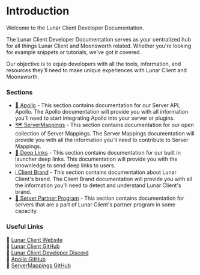 # Introduction

Welcome to the Lunar Client Developer Documentation.

The Lunar Client Developer Documentation serves as your centralized hub for all things Lunar Client and Moonsworth related.
Whether you're looking for example snippets or tutorials, we've got it covered.

Our objective is to equip developers with all the tools, information, and resources they'll need to make unique experiences with Lunar Client and Moonsworth.

### Sections

- [🌙 Apollo](https://www.lunarclient.dev/apollo/introduction) - This section contains documentation for our Server API, Apollo. The Apollo documentation will provide you with all information you'll need to start integrating Apollo into your server or plugins.
- [🗺️ ServerMappings](https://www.lunarclient.dev/server-mappings/introduction) - This section contains documentation for our open collection of Server Mappings. The Server Mappings documentation will provide you with all the information you'll need to contribute to Server Mappings.
- [🔗 Deep Links](https://lunarclient.dev/deep-links/introduction) - This section contains documentation for our built in launcher deep links. This documentation will provide you with the knownledge to send deep links to users.
- [ℹ️ Client Brand](https://lunarclient.dev/client-brand) - This section contains documentation about Lunar Client's brand. The Client Brand documentation will provide you with all the information you'll need to detect and understand Lunar Client's brand.
- [🤝 Server Partner Program](https://lunarclient.dev/server-partner-program/purchase-webhooks) - This section contains documentation for servers that are a part of Lunar Client's partner program in some capacity.

### Useful Links

🔗 [Lunar Client Website](https://www.lunarclient.com/)<br/>
🔗 [Lunar Client GitHub](https://github.com/LunarClient)<br/>
🔗 [Lunar Client Developer Discord](https://discord.gg/3T9Atyb6pf)<br/>
🔗 [Apollo GitHub](https://github.com/LunarClient/Apollo)<br/>
🔗 [ServerMappings GitHub](https://github.com/LunarClient/ServerMappings)
